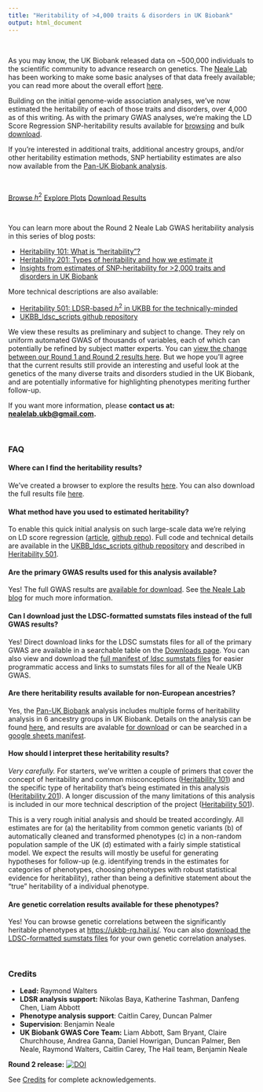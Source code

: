 ---
title: "Heritability of >4,000 traits & disorders in UK Biobank"
output: html_document
---

<br>

<div class="well">

As you may know, the UK Biobank released data on ~500,000 individuals to the scientific community to advance research on genetics. The [Neale Lab](http://nealelab.is) has been working to make some basic analyses of that data freely available; you can read more about the overall effort [here](http://www.nealelab.is/uk-biobank).

<p></p>

Building on the initial genome-wide association analyses, we’ve now estimated the heritability of each of those traits and disorders, over 4,000 as of this writing. As with the primary GWAS analyses, we’re making the LD Score Regression SNP-heritability results available for [browsing](h2_browser.html) and bulk [download](downloads.html). 

<p></p>

If you're interested in additional traits, additional ancestry groups, and/or other heritability estimation methods, SNP hertiability estimates are also now available from the [Pan-UK Biobank analysis](https://pan.ukbb.broadinstitute.org/docs/heritability).

<br>

<a href="h2_browser.html" class="btn btn-primary btn-lg">Browse $h^2$</a>
<a href="viz_h2.html" class="btn btn-primary btn-lg">Explore Plots</a>
<a href="downloads.html"  class="btn btn-primary btn-lg">Download Results</a>

<br>

You can learn more about the Round 2 Neale Lab GWAS heritability analysis in this series of blog posts:

* [Heritability 101: What is “heritability”?](http://www.nealelab.is/blog/2017/9/13/heritability-101-what-is-heritability)
* [Heritability 201: Types of heritability and how we estimate it](http://www.nealelab.is/blog/2017/9/13/heritability-201-types-of-heritability-and-how-we-estimate-it)
* [Insights from estimates of SNP-heritability for >2,000 traits and disorders in UK Biobank](http://www.nealelab.is/blog/2017/9/20/insights-from-estimates-of-snp-heritability-for-2000-traits-and-disorders-in-uk-biobank)

<p></p>

More technical descriptions are also available:

* [Heritability 501: LDSR-based $h^2$ in UKBB for the technically-minded](http://www.nealelab.is/blog/2017/9/14/heritability-501-ldsr-based-h2-in-ukbb-for-the-technically-minded)
* [UKBB_ldsc_scripts github repository](https://github.com/Nealelab/UKBB_ldsc_scripts)

<p></p>

We view these results as preliminary and subject to change. They rely on uniform automated GWAS of thousands of variables, each of which can potentially be refined by subject matter experts. You can [view the change between our Round 1 and Round 2 results here](viz_R1vR2.html). But we hope you’ll agree that the current results still provide an interesting and useful look at the genetics of the many diverse traits and disorders studied in the UK Biobank, and are potentially informative for highlighting phenotypes meriting further follow-up.

<p></p>

If you want more information, please **contact us at: <nealelab.ukb@gmail.com>.**

</div>

<br>

<div class="well">

### FAQ

#### **Where can I find the heritability results?**

We’ve created a browser to explore the results [here](h2_browser.html). You can also download the full results file <a href="https://www.dropbox.com/s/ipeqyhrpdqav5uh/ukb31063_h2_all.02Oct2019.tsv.gz?dl=1" onclick="trackOutboundLink('https://www.dropbox.com/s/ipeqyhrpdqav5uh/ukb31063_h2_all.02Oct2019.tsv.gz?dl=1'); return false;">here</a>.

<p></p>

#### **What method have you used to estimated heritability?**

To enable this quick initial analysis on such large-scale data we’re relying on LD score regression ([article](https://www.ncbi.nlm.nih.gov/pmc/articles/PMC4495769/), [github repo](https://github.com/bulik/ldsc)). Full code and technical details are available in the [UKBB_ldsc_scripts github repository](https://github.com/Nealelab/UKBB_ldsc_scripts) and described in [Heritability 501](http://www.nealelab.is/blog/2017/9/14/heritability-501-ldsr-based-h2-in-ukbb-for-the-technically-minded).

<p></p>

#### **Are the primary GWAS results used for this analysis available? **

Yes! The full GWAS results are [available for download](https://docs.google.com/spreadsheets/d/1kvPoupSzsSFBNSztMzl04xMoSC3Kcx3CrjVf4yBmESU/edit#gid=227859291). See [the Neale Lab blog](http://www.nealelab.is/uk-biobank) for much more information. 

<p></p>

#### **Can I download just the LDSC-formatted sumstats files instead of the full GWAS results?**

Yes! Direct download links for the LDSC sumstats files for all of the primary GWAS are available in a searchable table on the [Downloads page](downloads.html#ldsc_sumstat_files). You can also view and download the <a href="https://www.dropbox.com/s/4fantvoxkzdhcou/ukb31063_ldsc_sumstat_manifest_aws_sep2022.tsv.gz?dl=0" onclick="trackOutboundLink('https://www.dropbox.com/s/4fantvoxkzdhcou/ukb31063_ldsc_sumstat_manifest_aws_sep2022.tsv.gz?dl=0'); return false;">full manifest of ldsc sumstats files</a> for easier programmatic access and links to sumstats files for all of the Neale UKB GWAS.

<p></p>

#### **Are there heritability results available for non-European ancestries?**

Yes, the [Pan-UK Biobank](https://pan.ukbb.broadinstitute.org/) analysis includes multiple forms of heritability analysis in 6 ancestry groups in UK Biobank. Details on the analysis can be found [here](https://pan.ukbb.broadinstitute.org/docs/heritability), and results are avalable [for download](https://pan.ukbb.broadinstitute.org/downloads) or can be searched in a [google sheets manifest](https://docs.google.com/spreadsheets/d/1AeeADtT0U1AukliiNyiVzVRdLYPkTbruQSk38DeutU8/edit#gid=1797288938).

<p></p>


#### **How should I interpret these heritability results?**

*Very carefully.* For starters, we’ve written a couple of primers that cover the concept of heritability and common misconceptions ([Heritability 101](http://www.nealelab.is/blog/2017/9/13/heritability-101-what-is-heritability)) and the specific type of heritability that’s being estimated in this analysis ([Heritability 201](http://www.nealelab.is/blog/2017/9/13/heritability-201-types-of-heritability-and-how-we-estimate-it)). A longer discussion of the many limitations of this analysis is included in our more technical description of the project ([Heritability 501](http://www.nealelab.is/blog/2017/9/14/heritability-501-ldsr-based-h2-in-ukbb-for-the-technically-minded)).

This is a very rough initial analysis and should be treated accordingly. All estimates are for (a) the heritability from common genetic variants (b) of automatically cleaned and transformed phenotypes (c) in a non-random population sample of the UK (d) estimated with a fairly simple statistical model. We expect the results will mostly be useful for generating hypotheses for follow-up (e.g. identifying trends in the estimates for categories of phenotypes, choosing phenotypes with robust statistical evidence for heritability), rather than being a definitive statement about the “true” heritability of a individual phenotype. 

<p></p>

#### **Are genetic correlation results available for these phenotypes?**

Yes! You can browse genetic correlations between the significantly heritable phenotypes at [https://ukbb-rg.hail.is/](https://ukbb-rg.hail.is/). You can also [download the LDSC-formatted sumstats files](downloads.html#ldsc_sumstat_files) for your own genetic correlation analyses. 

</div>

<br>

<div class="well">

### Credits

* **Lead:** Raymond Walters
* **LDSR analysis support:** Nikolas Baya, Katherine Tashman, Danfeng Chen, Liam Abbott
* **Phenotype analysis support**: Caitlin Carey, Duncan Palmer
* **Supervision**: Benjamin Neale
* **UK Biobank GWAS Core Team:** Liam Abbott, Sam Bryant, Claire Churchhouse, Andrea Ganna, Daniel Howrigan, Duncan Palmer, Ben Neale, Raymond Walters, Caitlin Carey, The Hail team, Benjamin Neale

**Round 2 release:** <a href="https://zenodo.org/badge/latestdoi/99861592"><img src="https://zenodo.org/badge/99861592.svg" alt="DOI"></a>

See [Credits](credits.html) for complete acknowledgements.

</div>
